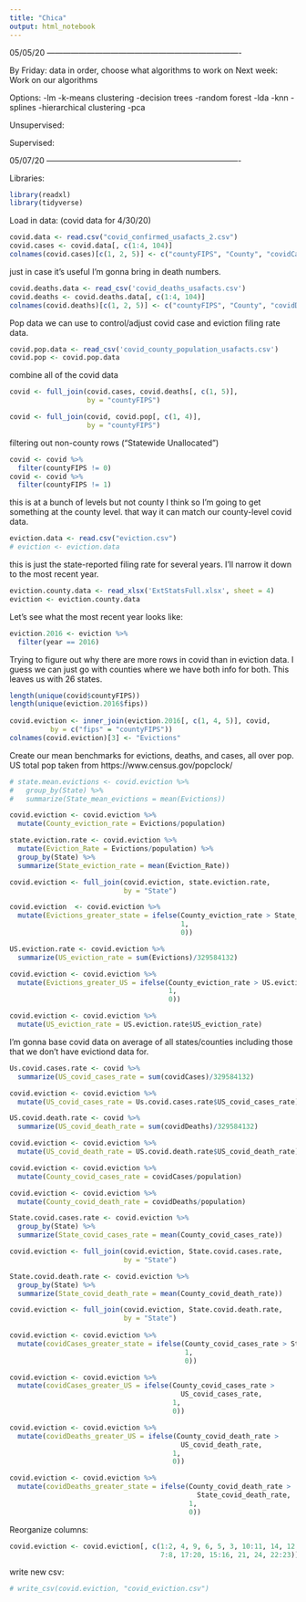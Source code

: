 ```yaml
---
title: "Chica"
output: html_notebook
---
```


05/05/20 -------------------------------------------------------------------------

By Friday: data in order, choose what algorithms to work on
Next week: Work on our algorithms

Options:
-lm
-k-means clustering
-decision trees
-random forest
-lda
-knn
-splines
-hierarchical clustering
-pca

Unsupervised:


Supervised:


05/07/20 -------------------------------------------------------------------------

Libraries:
```r
library(readxl)
library(tidyverse)
```

Load in data:
(covid data for 4/30/20)
```r
covid.data <- read.csv("covid_confirmed_usafacts_2.csv")
covid.cases <- covid.data[, c(1:4, 104)]
colnames(covid.cases)[c(1, 2, 5)] <- c("countyFIPS", "County", "covidCases")
```

just in case it's useful I'm gonna bring in death numbers.
```r
covid.deaths.data <- read_csv('covid_deaths_usafacts.csv')
covid.deaths <- covid.deaths.data[, c(1:4, 104)]
colnames(covid.deaths)[c(1, 2, 5)] <- c("countyFIPS", "County", "covidDeaths")
```

Pop data we can use to control/adjust covid case and eviction filing rate data.
```r
covid.pop.data <- read_csv('covid_county_population_usafacts.csv')
covid.pop <- covid.pop.data
```

combine all of the covid data
```r
covid <- full_join(covid.cases, covid.deaths[, c(1, 5)],
                   by = "countyFIPS")

covid <- full_join(covid, covid.pop[, c(1, 4)],
                   by = "countyFIPS")

```

filtering out non-county rows ("Statewide Unallocated")
```r
covid <- covid %>%
  filter(countyFIPS != 0)
covid <- covid %>%
  filter(countyFIPS != 1)
```

this is at a bunch of levels but not county I think so I'm going to get something at the county level. that way it can match our county-level covid data.
```r
eviction.data <- read.csv("eviction.csv")
# eviction <- eviction.data
```

this is just the state-reported filing rate for several years. I'll narrow it down to the most recent year.
```r
eviction.county.data <- read_xlsx('ExtStatsFull.xlsx', sheet = 4)
eviction <- eviction.county.data
```

Let's see what the most recent year looks like:
```r
eviction.2016 <- eviction %>%
  filter(year == 2016)
```

Trying to figure out why there are more rows in covid than in eviction data. I guess we can just go with counties where we have both info for both. This leaves us with 26 states.
```r
length(unique(covid$countyFIPS))
length(unique(eviction.2016$fips))
  
covid.eviction <- inner_join(eviction.2016[, c(1, 4, 5)], covid,
          by = c("fips" = "countyFIPS"))
colnames(covid.eviction)[3] <- "Evictions"
```

Create our mean benchmarks for evictions, deaths, and cases, all over pop. 
US total pop taken from https://www.census.gov/popclock/
```r
# state.mean.evictions <- covid.eviction %>%
#   group_by(State) %>%
#   summarize(State_mean_evictions = mean(Evictions))

covid.eviction <- covid.eviction %>%
  mutate(County_eviction_rate = Evictions/population)

state.eviction.rate <- covid.eviction %>%
  mutate(Eviction_Rate = Evictions/population) %>%
  group_by(State) %>%
  summarize(State_eviction_rate = mean(Eviction_Rate))

covid.eviction <- full_join(covid.eviction, state.eviction.rate,
                            by = "State")

covid.eviction  <- covid.eviction %>%
  mutate(Evictions_greater_state = ifelse(County_eviction_rate > State_eviction_rate,
                                          1,
                                          0))

US.eviction.rate <- covid.eviction %>%
  summarize(US_eviction_rate = sum(Evictions)/329584132)

covid.eviction <- covid.eviction %>%
  mutate(Evictions_greater_US = ifelse(County_eviction_rate > US.eviction.rate$US_eviction_rate,
                                       1,
                                       0))

covid.eviction <- covid.eviction %>%
  mutate(US_eviction_rate = US.eviction.rate$US_eviction_rate)
```

I'm gonna base covid data on average of all states/counties including those that we don't have evictiond data for.
```r
Us.covid.cases.rate <- covid %>%
  summarize(US_covid_cases_rate = sum(covidCases)/329584132)

covid.eviction <- covid.eviction %>%
  mutate(US_covid_cases_rate = Us.covid.cases.rate$US_covid_cases_rate)

US.covid.death.rate <- covid %>%
  summarize(US_covid_death_rate = sum(covidDeaths)/329584132)

covid.eviction <- covid.eviction %>%
  mutate(US_covid_death_rate = US.covid.death.rate$US_covid_death_rate)

covid.eviction <- covid.eviction %>%
  mutate(County_covid_cases_rate = covidCases/population)

covid.eviction <- covid.eviction %>%
  mutate(County_covid_death_rate = covidDeaths/population)

State.covid.cases.rate <- covid.eviction %>%
  group_by(State) %>%
  summarize(State_covid_cases_rate = mean(County_covid_cases_rate))

covid.eviction <- full_join(covid.eviction, State.covid.cases.rate,
                            by = "State")

State.covid.death.rate <- covid.eviction %>%
  group_by(State) %>%
  summarize(State_covid_death_rate = mean(County_covid_death_rate))

covid.eviction <- full_join(covid.eviction, State.covid.death.rate,
                            by = "State")
  
covid.eviction <- covid.eviction %>%
  mutate(covidCases_greater_state = ifelse(County_covid_cases_rate > State_covid_cases_rate,
                                           1,
                                           0))

covid.eviction <- covid.eviction %>%
  mutate(covidCases_greater_US = ifelse(County_covid_cases_rate >
                                          US_covid_cases_rate,
                                        1,
                                        0))

covid.eviction <- covid.eviction %>%
  mutate(covidDeaths_greater_US = ifelse(County_covid_death_rate >
                                          US_covid_death_rate,
                                        1,
                                        0))

covid.eviction <- covid.eviction %>%
  mutate(covidDeaths_greater_state = ifelse(County_covid_death_rate >
                                              State_covid_death_rate,
                                            1,
                                            0))
```

Reorganize columns:
```r
covid.eviction <- covid.eviction[, c(1:2, 4, 9, 6, 5, 3, 10:11, 14, 12:13, 
                                     7:8, 17:20, 15:16, 21, 24, 22:23)]
```

write new csv:
```r
# write_csv(covid.eviction, "covid_eviction.csv")
```
